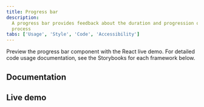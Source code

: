 ```yaml
---
title: Progress bar
description:
  A progress bar provides feedback about the duration and progression of a
  process
tabs: ['Usage', 'Style', 'Code', 'Accessibility']
---
```


<PageDescription>

Preview the progress bar component with the React live demo. For detailed code
usage documentation, see the Storybooks for each framework below.

</PageDescription>

## Documentation

<Row className="resource-card-group">
  <Column colLg={4} colMd={4} noGutterSm>
    <ResourceCard
      subTitle="React"
      href="https://react.carbondesignsystem.com/?path=/story/experimental-unstable-progressbar--progress-bar">
      <MdxIcon name="react" />
    </ResourceCard>
  </Column>
</Row>

## Live demo
